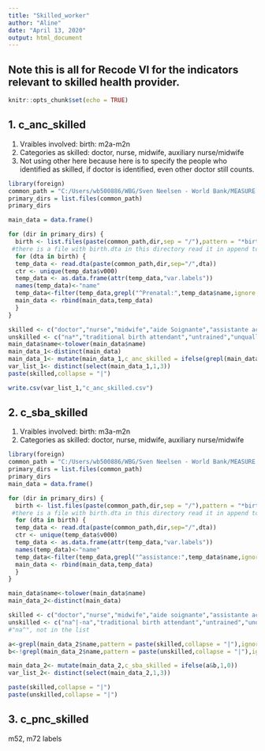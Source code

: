 ---
title: "Skilled_worker"
author: "Aline"
date: "April 13, 2020"
output: html_document
---
## Note this is all for Recode VI for the indicators relevant to skilled health provider. 

```{r setup, include=FALSE}
knitr::opts_chunk$set(echo = TRUE)
```

## 1. c_anc_skilled
1. Vraibles involved: birth: m2a-m2n
2. Categories as skilled: doctor, nurse, midwife, auxiliary nurse/midwife
3. Not using other here because here is to specify the people who identified as skilled, if doctor is identified, even other doctor still counts. 

```{r c_anc}
library(foreign)
common_path = "C:/Users/wb500886/WBG/Sven Neelsen - World Bank/MEASURE UHC DATA/RAW DATA/Recode VI"
primary_dirs = list.files(common_path)
primary_dirs

main_data = data.frame()

for (dir in primary_dirs) {
  birth <- list.files(paste(common_path,dir,sep = "/"),pattern = "*birth")
 #there is a file with birth.dta in this directory read it in append to a data.frame
  for (dta in birth) {
  temp_data <- read.dta(paste(common_path,dir,sep="/",dta))
  ctr <- unique(temp_data$v000)
  temp_data <- as.data.frame(attr(temp_data,"var.labels"))
  names(temp_data)<-"name"
  temp_data<-filter(temp_data,grepl("^Prenatal:",temp_data$name,ignore.case = TRUE))%>%mutate(country = ctr)
  main_data <- rbind(main_data,temp_data)
  }
}

skilled <- c("doctor","nurse","midwife","aide Soignante","assistante accoucheuse","clinical officer","mch aide", "trained","auxiliary birth attendant","physician assistant","professional","ferdsher","skilled","community health care provider","birth attendant","hospital/health center worker","hew","auxiliary","icds","feldsher","mch","vhw","village health team","health personnel","gynecolog(ist|y)","obstetrician","internist","pediatrician","family welfare visitor","medical assistant","health assistant") 
unskilled <- c("na*","traditional birth attendant","untrained","unquallified","empirical midwife")
main_data$name<-tolower(main_data$name)
main_data_1<-distinct(main_data)
main_data_1<- mutate(main_data_1,c_anc_skilled = ifelse(grepl(main_data_1$name,pattern = paste(skilled,collapse = "|"),ignore.case = TRUE),1,0))
var_list_1<- distinct(select(main_data_1,1,3))
paste(skilled,collapse = "|")

write.csv(var_list_1,"c_anc_skilled.csv")
```

## 2. c_sba_skilled
1. Vraibles involved: birth: m3a-m2n
2. Categories as skilled: doctor, nurse, midwife, auxiliary nurse/midwife

```{r c_sba}
library(foreign)
common_path = "C:/Users/wb500886/WBG/Sven Neelsen - World Bank/MEASURE UHC DATA/RAW DATA/Recode VI"
primary_dirs = list.files(common_path)
primary_dirs
main_data = data.frame()

for (dir in primary_dirs) {
  birth <- list.files(paste(common_path,dir,sep = "/"),pattern = "*birth")
 #there is a file with birth.dta in this directory read it in append to a data.frame
  for (dta in birth) {
  temp_data <- read.dta(paste(common_path,dir,sep="/",dta))
  ctr <- unique(temp_data$v000)
  temp_data <- as.data.frame(attr(temp_data,"var.labels"))
  names(temp_data)<-"name"
  temp_data<-filter(temp_data,grepl("^assistance:",temp_data$name,ignore.case = TRUE))%>%mutate(country = ctr)
  main_data <- rbind(main_data,temp_data)
  }
}

main_data$name<-tolower(main_data$name)
main_data_2<-distinct(main_data)

skilled <- c("doctor","nurse","midwife","aide soignante","assistante accoucheuse","clinical officer","mch aide", "trained","auxiliary birth attendant","physician assistant","professional","ferdsher","skilled","community health care provider","birth attendant","hospital/health center worker","hew","auxiliary","icds","feldsher","mch","vhw","village health team","health personnel","gynecolog(ist|y)","obstetrician","internist","pediatrician","family welfare visitor","medical assistant","health assistant") 
unskilled <- c("na^|-na","traditional birth attendant","untrained","unquallified","empirical midwife")
#"na^", not in the list

a<-grepl(main_data_2$name,pattern = paste(skilled,collapse = "|"),ignore.case = TRUE)
b<-!grepl(main_data_2$name,pattern = paste(unskilled,collapse = "|"),ignore.case = TRUE)   

main_data_2<- mutate(main_data_2,c_sba_skilled = ifelse(a&b,1,0))
var_list_2<- distinct(select(main_data_2,1,3))

paste(skilled,collapse = "|")
paste(unskilled,collapse = "|")
```

## 3. c_pnc_skilled

m52, m72 labels

```{r c_pnc}

```
